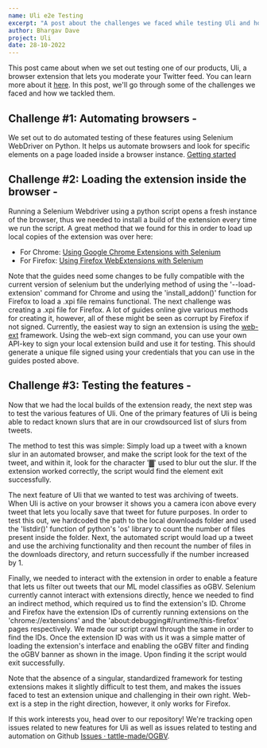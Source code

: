 ```yaml
---
name: Uli e2e Testing
excerpt: "A post about the challenges we faced while testing Uli and how we tackled them"
author: Bhargav Dave
project: Uli
date: 28-10-2022
---
```


This post came about when we set out testing one of our products, Uli, a browser extension that lets you moderate your Twitter feed. 
You can learn more about it [here](https://twitter.com/tattlemade/status/1570401058073219073?t=SlMhPup1_jEYPAtLykr-GQ&s=19). 
In this post, we'll go through some of the challenges we faced and how we tackled them.

## Challenge #1: Automating browsers -

We set out to do automated testing of these features using Selenium WebDriver on Python. It helps us automate browsers and look for 
specific elements on a page loaded inside a browser instance. [Getting started](https://www.selenium.dev/documentation/webdriver/getting_started/)

## Challenge #2: Loading the extension inside the browser -

Running a Selenium Webdriver using a python script opens a fresh instance of the browser, thus we needed to install a build of the extension 
every time we run the script. A great method that we found for this in order to load up local copies of the extension was over here:

- For Chrome: [Using Google Chrome Extensions with Selenium](https://intoli.com/blog/chrome-extensions-with-selenium/)
- For Firefox: [Using Firefox WebExtensions with Selenium](https://intoli.com/blog/firefox-extensions-with-selenium/)

Note that the guides need some changes to be fully compatible with the current version of selenium but  the underlying method of using the 
'--load-extension' command for Chrome and using the 'install_addon()' function for Firefox to load a .xpi file remains functional. The next challenge 
was creating a .xpi file for Firefox. A lot of guides online give various methods for creating it, however, all of these might be seen as corrupt by 
Firefox if not signed. Currently, the easiest way to sign an extension is using the [web-ext](https://extensionworkshop.com/documentation/develop/web-ext-command-reference/#web-ext-sign) framework. 
Using the web-ext sign command, you can use your own API-key to sign your local extension build and use it for testing. This should generate a 
unique file signed using your credentials that you can use in the guides posted above.

## Challenge #3: Testing the features - 

Now that we had the local builds of the extension ready, the next step was to test the various features of Uli. One of the primary features of Uli 
is being able to redact known slurs that are in our crowdsourced list of slurs from tweets.

The method to test this was simple: Simply load up a tweet with a known slur in an automated browser, and make the script look for the text of the 
tweet, and within it, look for the character  '▓' used to blur out the slur. If the extension worked correctly, the script would find the element 
exit successfully.

The next feature of Uli that we wanted to test was archiving of tweets. When Uli is active on your browser it shows you a camera icon above every 
tweet that lets you locally save that tweet for future purposes. In order to test this out, we hardcoded the path to the local downloads folder 
and used the 'listdir()' function of python's 'os' library to count the number of files present inside the folder. Next, the automated script would 
load up a tweet and use the archiving functionality and then recount the number of files in the downloads directory, and return successfully if the 
number increased by 1.

Finally, we needed to interact with the extension in order to enable a feature that lets us filter out tweets that our ML model classifies as oGBV. 
Selenium currently cannot interact with extensions directly, hence we needed to find an indirect method, which required us to find the extension's ID. 
Chrome and Firefox have the extension IDs of currently running extensions on the 'chrome://extensions' and the 'about:debugging#/runtime/this-firefox' 
pages respectively. We made our script crawl through the same in order to find the IDs.  Once the extension ID was with us it was a simple matter of 
loading the extension's interface and enabling the oGBV filter and finding the oGBV banner as shown in the image. Upon finding it the script would 
exit successfully.

Note that the absence of a singular, standardized framework for testing extensions makes it slightly difficult to test them, and makes the issues 
faced to test an extension unique and challenging in their own right. Web-ext is a step in the right direction, however, it only works for Firefox. 

If this work interests you, head over to our repository! We're tracking open issues related to new features for Uli as well as issues related 
to testing and automation on Github [Issues · tattle-made/OGBV](https://github.com/tattle-made/OGBV/issues). 
